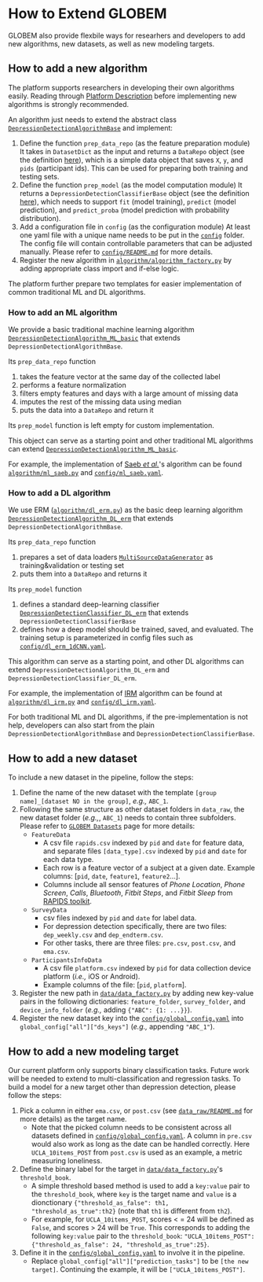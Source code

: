 # How to Extend GLOBEM

GLOBEM also provide flexbile ways for researhers and developers to add new algorithms, new datasets, as well as new modeling targets.

## How to add a new algorithm

The platform supports researchers in developing their own algorithms easily. 
Reading through [Platform Description](/platform/tutorial/platformdescription) before implementing new algorithms is strongly recommended.

An algorithm just needs to extend the abstract class [`DepressionDetectionAlgorithmBase`](https://github.com/UW-EXP/GLOBEM/tree/main/algorithm/base.py) and implement:
1. Define the function `prep_data_repo` (as the feature preparation module)
    It takes in `DatasetDict` as the input and returns a `DataRepo` object (see the definition [here](https://github.com/UW-EXP/GLOBEM/tree/main/data_loader/data_loader_ml.py)), 
    which is a simple data object that saves `X`, `y`, and `pids` (participant ids). This can be used for preparing both training and testing sets. 
2. Define the function `prep_model` (as the model computation module)
    It returns a `DepressionDetectionClassifierBase` object (see the definition [here](https://github.com/UW-EXP/GLOBEM/tree/main/algorithm/base.py)), 
    which needs to support `fit` (model training), `predict` (model prediction), and `predict_proba` (model prediction with probability distribution).
3. Add a configuration file in `config` (as the configuration module)
    At least one yaml file with a unique name needs to be put in the [`config`](https://github.com/UW-EXP/GLOBEM/tree/main/config) folder. 
    The config file will contain controllable parameters that can be adjusted manually. Please refer to [`config/README.md`](https://github.com/UW-EXP/GLOBEM/tree/main/config/README.md) for more details.
4. Register the new algorithm in [`algorithm/algorithm_factory.py`](https://github.com/UW-EXP/GLOBEM/tree/main/algorithm/algorithm_factory.py) by adding appropriate class import and if-else logic.

The platform further prepare two templates for easier implementation of common traditional ML and DL algorithms.

### How to add an ML algorithm

We provide a basic traditional machine learning algorithm  [`DepressionDetectionAlgorithm_ML_basic`](https://github.com/UW-EXP/GLOBEM/tree/main/algorithm/ml_basic.py) that extends `DepressionDetectionAlgorithmBase`.

Its `prep_data_repo` function
1. takes the feature vector at the same day of the collected label
2. performs a feature normalization
3. filters empty features and days with a large amount of missing data
4. imputes the rest of the missing data using median
5. puts the data into a `DataRepo` and return it

Its `prep_model` function is left empty for custom implementation.

This object can serve as a starting point and other traditional ML algorithms can extend [`DepressionDetectionAlgorithm_ML_basic`](https://github.com/UW-EXP/GLOBEM/tree/main/algorithm/ml_basic.py).

For example, the implementation of [Saeb *et al.*](https://doi.org/10.2196/jmir.4273)'s algorithm 
can be found [`algorithm/ml_saeb.py`](https://github.com/UW-EXP/GLOBEM/tree/main/algorithm/ml_saeb.py)
and [`config/ml_saeb.yaml`](https://github.com/UW-EXP/GLOBEM/tree/main/config/ml_saeb.yaml).

### How to add a DL algorithm

We use ERM ([`algorithm/dl_erm.py`](https://github.com/UW-EXP/GLOBEM/tree/main/algorithm/dl_erm.py)) as the basic deep learning algorithm [`DepressionDetectionAlgorithm_DL_erm`](https://github.com/UW-EXP/GLOBEM/tree/main/algorithm/dl_erm.py) that extends `DepressionDetectionAlgorithmBase`.

Its `prep_data_repo` function
1. prepares a set of data loaders [`MultiSourceDataGenerator`](https://github.com/UW-EXP/GLOBEM/tree/main/data_loader/data_loader_dl.py) as training&validation or testing set
2. puts them into a `DataRepo` and returns it

Its `prep_model` function
1. defines a standard deep-learning classifier [`DepressionDetectionClassifier_DL_erm`](https://github.com/UW-EXP/GLOBEM/tree/main/algorithm/dl_erm.py) that extends `DepressionDetectionClassifierBase`
2. defines how a deep model should be trained, saved, and evaluated.
The training setup is parameterized in config files such as [`config/dl_erm_1dCNN.yaml`](https://github.com/UW-EXP/GLOBEM/tree/main/config/dl_erm_1dCNN.yaml).

This algorithm can serve as a starting point, and other DL algorithms can extend `DepressionDetectionAlgorithm_DL_erm` and `DepressionDetectionClassifier_DL_erm`.

For example, the implementation of [IRM](http://arxiv.org/abs/1907.02893) algorithm can be found at [`algorithm/dl_irm.py`](https://github.com/UW-EXP/GLOBEM/tree/main/algorithm/dl_irm.py) and [`config/dl_irm.yaml`](https://github.com/UW-EXP/GLOBEM/tree/main/config/dl_irm.yaml).

For both traditional ML and DL algorithms, if the pre-implementation is not help, developers can also start from the plain `DepressionDetectionAlgorithmBase` and `DepressionDetectionClassifierBase`.

## How to add a new dataset

To include a new dataset in the pipeline, follow the steps:
1. Define the name of the new dataset with the template `[group name]_[dataset NO in the group]`, *e.g.,* `ABC_1`.
2. Following the same structure as other dataset folders in `data_raw`, the new dataset folder (*e.g.,*, `ABC_1`) needs to contain three subfolders. Please refer to [`GLOBEM Datasets`](/datasets/structure) page for more details:
   * `FeatureData`
      - A csv file `rapids.csv` indexed by `pid` and `date` for feature data, and separate files `[data_type].csv` indexed by `pid` and `date` for each data type.
      - Each row is a feature vector of a subject at a given date. Example columns: [`pid`, `date`, `feature1`, `feature2`...].
      - Columns include all sensor features of *Phone Location*, *Phone Screen*, *Calls*, *Bluetooth*, *Fitbit Steps*, and *Fitbit Sleep* from [RAPIDS toolkit](https://www.rapids.science/1.6/).
   * `SurveyData`
      - csv files indexed by `pid` and `date` for label data. 
      - For depression detection specifically, there are two files: `dep_weekly.csv` and `dep_endterm.csv`. 
      - For other tasks, there are three files: `pre.csv`, `post.csv`, and `ema.csv`.
   * `ParticipantsInfoData`
      - A csv file `platform.csv` indexed by `pid` for data collection device platform (*i.e.,* iOS or Android). 
      - Example columns of the file: [`pid`, `platform`].
3. Register the new path in [`data/data_factory.py`](https://github.com/UW-EXP/GLOBEM/tree/main/data/data_factory.py) by adding new key-value pairs in the following dictionaries: `feature_folder`, `survey_folder`, and `device_info_folder` (*e.g.,* adding `{"ABC": {1: ...}}`).
4. Register the new dataset key into the [`config/global_config.yaml`](https://github.com/UW-EXP/GLOBEM/tree/main/config/global_config.yaml) into `global_config["all"]["ds_keys"]` (*e.g.,* appending `"ABC_1"`).

## How to add a new modeling target

Our current platform only supports binary classification tasks.
Future work will be needed to extend to multi-classification and regression tasks.
To build a model for a new target other than depression detection, please follow the steps:
1. Pick a column in either `ema.csv`, or `post.csv` (see [`data_raw/README.md`](https://github.com/UW-EXP/GLOBEM/tree/main/data_raw/README.md) for more details) as the target name.
    - Note that the picked column needs to be consistent across all datasets defined in [`config/global_config.yaml`](https://github.com/UW-EXP/GLOBEM/tree/main/config/global_config.yaml). A column in `pre.csv` would also work as long as the date can be handled correctly. Here `UCLA_10items_POST` from `post.csv` is used as an example, a metric measuring loneliness.
2. Define the binary label for the target in [`data/data_factory.py`](https://github.com/UW-EXP/GLOBEM/tree/main/data/data_factory.py)'s `threshold_book`. 
    - A simple threshold based method is used to add a `key:value` pair to the `threshold_book`, where `key` is the target name and `value` is a dionctionary `{"threshold_as_false": th1, "threshold_as_true":th2}` (note that `th1` is different from `th2`).
    - For example, for `UCLA_10items_POST`, scores < = 24 will be defined as `False`, and scores > 24 will be `True`. This corresponds to adding the following `key:value` pair to the `threshold_book`: `"UCLA_10items_POST": {"threshold_as_false": 24, "threshold_as_true":25}`. 
3. Define it in the [`config/global_config.yaml`](https://github.com/UW-EXP/GLOBEM/tree/main/config/global_config.yaml) to involve it in the pipeline. 
    - Replace `global_config["all"]["prediction_tasks"]` to be `[the new target]`. Continuing the example, it will be `["UCLA_10items_POST"]`.
